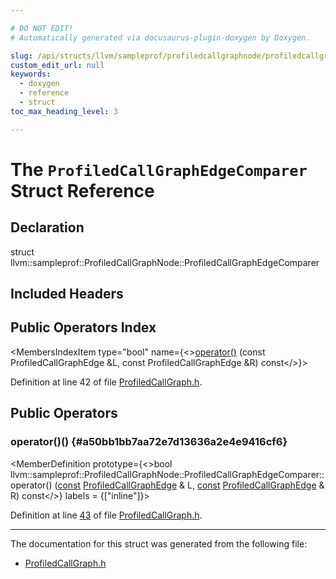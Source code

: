 ```yaml
---

# DO NOT EDIT!
# Automatically generated via docusaurus-plugin-doxygen by Doxygen.

slug: /api/structs/llvm/sampleprof/profiledcallgraphnode/profiledcallgraphedgecomparer
custom_edit_url: null
keywords:
  - doxygen
  - reference
  - struct
toc_max_heading_level: 3

---
```





# The `ProfiledCallGraphEdgeComparer` Struct Reference

<DoxygenPage pluginConfig={pluginConfig}>



## Declaration

<CodeBlock>struct llvm::sampleprof::ProfiledCallGraphNode::ProfiledCallGraphEdgeComparer</CodeBlock>

## Included Headers

<IncludesList>
<IncludesListItem
  filePath="llvm/Transforms/IPO/ProfiledCallGraph.h"
  permalink="/docs/api/files/include/include/llvm/include/llvm/transforms/include/llvm/transforms/ipo/profiledcallgraph-h"
  isLocal="true" />
</IncludesList>

## Public Operators Index

<MembersIndex>

<MembersIndexItem
  type="bool"
  name={<><a href="#a50bb1bb7aa72e7d13636a2e4e9416cf6">operator()</a> (const ProfiledCallGraphEdge &amp;L, const ProfiledCallGraphEdge &amp;R) const</>}>
</MembersIndexItem>

</MembersIndex>


Definition at line 42 of file <a href="/docs/api/files/include/include/llvm/include/llvm/transforms/include/llvm/transforms/ipo/profiledcallgraph-h">ProfiledCallGraph.h</a>.

<SectionDefinition>

## Public Operators

### operator()() {#a50bb1bb7aa72e7d13636a2e4e9416cf6}

<MemberDefinition
  prototype={<>bool llvm::sampleprof::ProfiledCallGraphNode::ProfiledCallGraphEdgeComparer::operator() (<a href="/docs/api/files/lib/lib/target/lib/target/aarch64/aarch64promoteconstant-cpp/#a90f8350fecae261c25be85d38b451bff">const</a> <a href="/docs/api/structs/llvm/sampleprof/profiledcallgraphedge">ProfiledCallGraphEdge</a> &amp; L, <a href="/docs/api/files/lib/lib/target/lib/target/aarch64/aarch64promoteconstant-cpp/#a90f8350fecae261c25be85d38b451bff">const</a> <a href="/docs/api/structs/llvm/sampleprof/profiledcallgraphedge">ProfiledCallGraphEdge</a> &amp; R) const</>}
  labels = {["inline"]}>

Definition at line <a href="/docs/api/files/include/include/llvm/include/llvm/transforms/include/llvm/transforms/ipo/profiledcallgraph-h/#l00043">43</a> of file <a href="/docs/api/files/include/include/llvm/include/llvm/transforms/include/llvm/transforms/ipo/profiledcallgraph-h">ProfiledCallGraph.h</a>.
</MemberDefinition>

</SectionDefinition>

<hr/>

The documentation for this struct was generated from the following file:

<ul>
<li><a href="/docs/api/files/include/include/llvm/include/llvm/transforms/include/llvm/transforms/ipo/profiledcallgraph-h">ProfiledCallGraph.h</a></li>
</ul>

</DoxygenPage>
